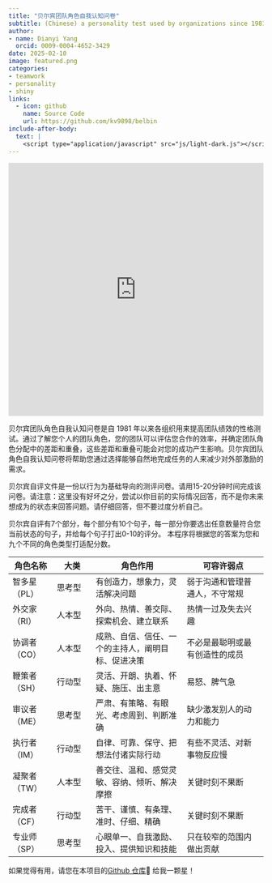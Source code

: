 ```yaml
---
title: "贝尔宾团队角色自我认知问卷"
subtitle: (Chinese) a personality test used by organizations since 1981 to boost team performance
author: 
- name: Dianyi Yang
  orcid: 0009-0004-4652-3429
date: 2025-02-10
image: featured.png
categories:
- teamwork
- personality
- shiny
links:
  - icon: github
    name: Source Code
    url: https://github.com/kv9898/belbin
include-after-body:
  text: |
    <script type="application/javascript" src="js/light-dark.js"></script>
---
```


<iframe id="shinyapp" src="https://kv9898.shinyapps.io/belbin/" width="100%" height="500" frameborder="0">

</iframe>

贝尔宾团队角色自我认知问卷是自 1981 年以来各组织用来提高团队绩效的性格测试。通过了解您个人的团队角色，您的团队可以评估您合作的效率，并确定团队角色分配中的差距和重叠，这些差距和重叠可能会对您的成功产生影响。贝尔宾团队角色自我认知问卷将帮助您通过选择能够自然地完成任务的人来减少对外部激励的需求。

贝尔宾自评文件是一份以行为为基础导向的测评问卷。请用15-20分钟时间完成该问卷。请注意：这里没有好坏之分，尝试以你目前的实际情况回答，而不是你未来想成为的状态来回答问题。请仔细回答，但不要过度分析自己。

贝尔宾自评有7个部分，每个部分有10个句子，每一部分你要选出任意数量符合您当前状态的句子，并给每个句子打出0-10的评分。 本程序将根据您的答案为您和九个不同的角色类型打适配分数。

| 角色名称 | 大类 | 角色作用 | 可容许弱点 |
|-------------|-----------|--------------------------|-----------------------|
| 智多星（PL） | 思考型 | 有创造力，想象力，灵活解决问题 | 弱于沟通和管理普通人，不守常规 |
| 外交家（RI） | 人本型 | 外向、热情、善交际、探索机会、建立联系 | 热情一过及失去兴趣 |
| 协调者（CO） | 人本型 | 成熟、自信、信任、一个的主持人，阐明目标、促进决策 | 不必是最聪明或最有创造性的成员 |
| 鞭策者（SH） | 行动型 | 灵活、开朗、执着、怀疑、施压、出主意 | 易怒、脾气急 |
| 审议者（ME） | 思考型 | 严肃、有策略、有眼光、考虑周到、判断准确 | 缺少激发别人的动力和能力 |
| 执行者（IM） | 行动型 | 自律、可靠、保守、把想法付诸实际行动 | 有些不灵活、对新事物反应慢 |
| 凝聚者（TW） | 人本型 | 善交往、温和、感觉灵敏、容纳、倾听、解决摩擦 | 关键时刻不果断 |
| 完成者（CF） | 行动型 | 苦干、谨慎、有条理、准时、仔细、精确 | 关键时刻不果断 |
| 专业师（SP） | 思考型 | 心眼单一、自我激励、投入、提供知识和技能 | 只在较窄的范围内做出贡献 |

如果觉得有用，请您在本项目的[Github 仓库](https://github.com/kv9898/belbin)🌟 给我一颗星！